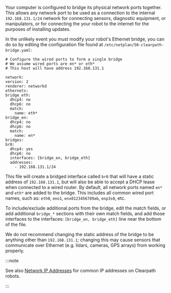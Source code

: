 Your computer is configured to bridge its physical network ports together. This allows any network port to be used
as a connection to the internal `192.168.131.1/24` network for connecting sensors, diagnostic equipment, or
manipulators, or for connecting the your robot to the internet for the purposes of installing updates.

In the unlikely event you must modify your robot's Ethernet bridge, you can do so by editing the configuration
file found at `/etc/netplan/50-clearpath-bridge.yaml`:

```
# Configure the wired ports to form a single bridge
# We assume wired ports are en* or eth*
# This host will have address 192.168.131.1

network:
version: 2
renderer: networkd
ethernets:
bridge_eth:
  dhcp4: no
  dhcp6: no
  match:
    name: eth*
bridge_en:
  dhcp4: no
  dhcp6: no
  match:
    name: en*
bridges:
br0:
  dhcp4: yes
  dhcp6: no
  interfaces: [bridge_en, bridge_eth]
  addresses:
    - 192.168.131.1/24
```

This file will create a bridged interface called `br0` that will have a static address of `192.168.131.1`,
but will also be able to accept a DHCP lease when connected to a wired router. By default, all network
ports named `en*` and `eth*` are added to the bridge. This includes all common wired port names, such as:
`eth0`, `eno1`, `enx0123456789ab`, `enp3s0`, etc.

To include/exclude additional ports from the bridge, edit the match fields, or add additional `bridge_*`
sections with their own match fields, and add those interfaces to the interfaces: `[bridge_en, bridge_eth]`
line near the bottom of the file.

We do not recommend changing the static address of the bridge to be anything other than `192.168.131.1`;
changing this may cause sensors that communicate over Ethernet (e.g. lidars, cameras, GPS arrays) from
working properly.

:::note

See also [Network IP Addresses](/docs/tools/network_ip_addresses) for common IP addresses
on Clearpath robots.

:::

```

```
